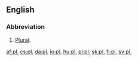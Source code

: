 ==English==

===Abbreviation===
{{infl|en|abbreviation}}

# [[plural|Plural]].

[[af:pl.]]
[[cs:pl.]]
[[da:pl.]]
[[io:pl.]]
[[hu:pl.]]
[[pl:pl.]]
[[sk:pl.]]
[[fi:pl.]]
[[sv:pl.]]